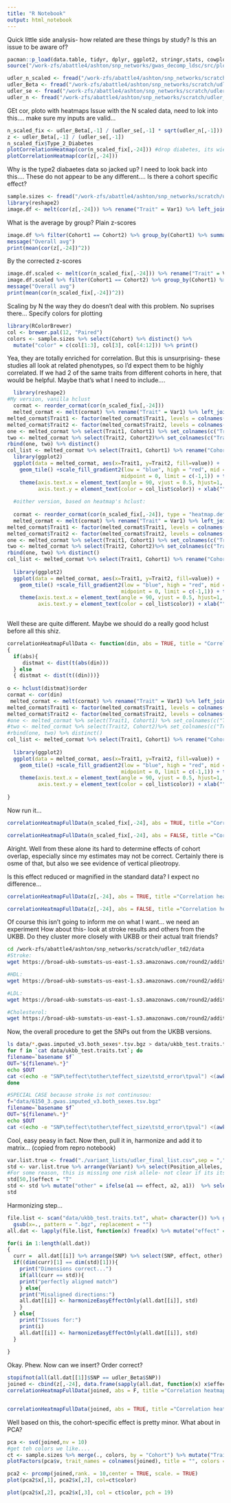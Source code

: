 ```yaml
---
title: "R Notebook"
output: html_notebook
---
```

Quick little side analysis- how related are these things by study? Is this an issue to be aware of?
```r
pacman::p_load(data.table, tidyr, dplyr, ggplot2, stringr,stats, cowplot, magrittr)
source("/work-zfs/abattle4/ashton/snp_networks/gwas_decomp_ldsc/src/plot_functions.R")
```


```r
udler_n_scaled <- fread("/work-zfs/abattle4/ashton/snp_networks/scratch/udler_td2/full_signed_matrix.tsv")
udler_Beta <- fread("/work-zfs/abattle4/ashton/snp_networks/scratch/udler_td2/processed_data/beta_signed_matrix.tsv")
udler_se <- fread("/work-zfs/abattle4/ashton/snp_networks/scratch/udler_td2/processed_data/se_matrix.tsv")
udler_n <- fread("/work-zfs/abattle4/ashton/snp_networks/scratch/udler_td2/processed_data/sample_counts_matrix.tsv") %>% print()
```
GEt cor, ploto with heatmaps
Issue with the N scaled data, need to lok into this....
make sure my inputs are valid...

```r
n_scaled_fix <- udler_Beta[,-1] / (udler_se[,-1] * sqrt(udler_n[,-1]))
z <- udler_Beta[,-1] / (udler_se[,-1])
n_scaled_fix$Type_2_Diabetes
plotCorrelationHeatmap(cor(n_scaled_fix[,-24])) #drop diabetes, its wierd
plotCorrelationHeatmap(cor(z[,-24]))
```
Why is the type2 diabaetes data so jacked up? I need to look back into this....
These do not appear to be any different....
Is there a cohort specific effect?
```r
sample.sizes <- fread("/work-zfs/abattle4/ashton/snp_networks/scratch/udler_td2/file.names.withcohorts.april.txt") %>% filter(Inclusion == 1) %>% print()
library(reshape2)
image.df <- melt(cor(z[,-24])) %>% rename("Trait" = Var1) %>% left_join(., sample.sizes, by = "Trait") %>% select(Trait, Var2, value, Cohort) %>% rename("Trait1" = Trait, "Cohort1" = Cohort) %>% rename('Trait' = Var2) %>% left_join(., sample.sizes, by = "Trait") %>% rename("Trait2" = Trait, "Cohort2" = Cohort) %>% print()
```
What is the average by group?
Plain z-scores
```r
image.df %>% filter(Cohort1 == Cohort2) %>% group_by(Cohort1) %>% summarize("avg" = mean(value^2), "n" = n()) %>% filter(n > 1)
message("Overall avg")
print(mean(cor(z[,-24])^2))
```
By the corrected z-scores
```r
image.df.scaled <- melt(cor(n_scaled_fix[,-24])) %>% rename("Trait" = Var1) %>% left_join(., sample.sizes, by = "Trait") %>% select(Trait, Var2, value, Cohort) %>% rename("Trait1" = Trait, "Cohort1" = Cohort) %>% rename('Trait' = Var2) %>% left_join(., sample.sizes, by = "Trait") %>% rename("Trait2" = Trait, "Cohort2" = Cohort) %>% print()
image.df.scaled %>% filter(Cohort1 == Cohort2) %>% group_by(Cohort1) %>% summarize("avg" = mean(value^2), "n" = n()) %>% filter(n > 1)
message("Overall avg")
print(mean(cor(n_scaled_fix[,-24])^2))
```
Scaling by N the way they do doesn't deal with this problem. No suprises there...
Specify colors for plotting
```r
library(RColorBrewer)
col <- brewer.pal(12, "Paired")
colors <- sample.sizes %>% select(Cohort) %>% distinct() %>% 
  mutate("color" = c(col[1:3], col[3], col[4:12])) %>% print()
```


Yea, they are totally enriched for correlation. But this is unsurprising- these studies all look at related phenotypes, so I'd expect them to be highly correlated.
If we had 2 of the same traits from different cohorts in here, that would be helpful. Maybe that's what I need to include....
```r
  library(reshape2)
#My version, vanilla hclust
  cormat <- reorder_cormat(cor(n_scaled_fix[,-24]))
  melted_cormat <- melt(cormat) %>% rename("Trait" = Var1) %>% left_join(., sample.sizes, by = "Trait") %>% select(Trait, Var2, value, Cohort) %>% rename("Trait1" = Trait, "Cohort1" = Cohort) %>% rename('Trait' = Var2) %>% left_join(., sample.sizes, by = "Trait") %>% rename("Trait2" = Trait, "Cohort2" = Cohort)
melted_cormat$Trait1 <- factor(melted_cormat$Trait1, levels = colnames(cormat))
melted_cormat$Trait2 <- factor(melted_cormat$Trait2, levels = colnames(cormat))
one <- melted_cormat %>% select(Trait1, Cohort1) %>% set_colnames(c("Trait", "Cohort"))
two <- melted_cormat %>% select(Trait2, Cohort2)%>% set_colnames(c("Trait", "Cohort"))
rbind(one, two) %>% distinct()
col_list <- melted_cormat %>% select(Trait1, Cohort1) %>% rename("Cohort" = Cohort1) %>% merge(.,colors, by = "Cohort") %>% mutate("Trait1" = factor(Trait1, levels = colnames(cormat))) %>% distinct() %>% arrange(Trait1) %>% print()
  library(ggplot2)
  ggplot(data = melted_cormat, aes(x=Trait1, y=Trait2, fill=value)) + 
    geom_tile() +scale_fill_gradient2(low = "blue", high = "red", mid = "white", 
                                     midpoint = 0, limit = c(-1,1)) + theme_minimal(15) + 
    theme(axis.text.x = element_text(angle = 90, vjust = 0.5, hjust=1, color = col_list$color),
          axis.text.y = element_text(color = col_list$color)) + xlab("") + ylab("")
  
  #oither version, based on heatmap's hclust:
  
  cormat <- reorder_cormat(cor(n_scaled_fix[,-24]), type = "heatmap.default")
  melted_cormat <- melt(cormat) %>% rename("Trait" = Var1) %>% left_join(., sample.sizes, by = "Trait") %>% select(Trait, Var2, value, Cohort) %>% rename("Trait1" = Trait, "Cohort1" = Cohort) %>% rename('Trait' = Var2) %>% left_join(., sample.sizes, by = "Trait") %>% rename("Trait2" = Trait, "Cohort2" = Cohort)
melted_cormat$Trait1 <- factor(melted_cormat$Trait1, levels = colnames(cormat))
melted_cormat$Trait2 <- factor(melted_cormat$Trait2, levels = colnames(cormat))
one <- melted_cormat %>% select(Trait1, Cohort1) %>% set_colnames(c("Trait", "Cohort"))
two <- melted_cormat %>% select(Trait2, Cohort2)%>% set_colnames(c("Trait", "Cohort"))
rbind(one, two) %>% distinct()
col_list <- melted_cormat %>% select(Trait1, Cohort1) %>% rename("Cohort" = Cohort1) %>% merge(.,colors, by = "Cohort") %>% mutate("Trait1" = factor(Trait1, levels = colnames(cormat))) %>% distinct() %>% arrange(Trait1) %>% print()
  
  library(ggplot2)
  ggplot(data = melted_cormat, aes(x=Trait1, y=Trait2, fill=value)) + 
    geom_tile() +scale_fill_gradient2(low = "blue", high = "red", mid = "white", 
                                     midpoint = 0, limit = c(-1,1)) + theme_minimal(15) + 
    theme(axis.text.x = element_text(angle = 90, vjust = 0.5, hjust=1, color = col_list$color),
          axis.text.y = element_text(color = col_list$color)) + xlab("") + ylab("")
  
```
Well these are quite different. Maybe we should do a really good hclust before all this shiz.

```r
correlationHeatmapFullData <- function(din, abs = TRUE, title = "Correlation heatmap ordered by unsigned euclidian distance.")
{
  if(abs){
     distmat <- dist(t(abs(din)))
  } else
  { distmat <- dist(t((din)))}
 
o <- hclust(distmat)$order
cormat <- cor(din)
 melted_cormat <- melt(cormat) %>% rename("Trait" = Var1) %>% left_join(., sample.sizes, by = "Trait") %>% select(Trait, Var2, value, Cohort) %>% rename("Trait1" = Trait, "Cohort1" = Cohort) %>% rename('Trait' = Var2) %>% left_join(., sample.sizes, by = "Trait") %>% rename("Trait2" = Trait, "Cohort2" = Cohort)
melted_cormat$Trait1 <- factor(melted_cormat$Trait1, levels = colnames(cormat)[o])
melted_cormat$Trait2 <- factor(melted_cormat$Trait2, levels = colnames(cormat)[o])
#one <- melted_cormat %>% select(Trait1, Cohort1) %>% set_colnames(c("Trait", "Cohort"))
#two <- melted_cormat %>% select(Trait2, Cohort2)%>% set_colnames(c("Trait", "Cohort"))
#rbind(one, two) %>% distinct()
col_list <- melted_cormat %>% select(Trait1, Cohort1) %>% rename("Cohort" = Cohort1) %>% merge(.,colors, by = "Cohort") %>% mutate("Trait1" = factor(Trait1, levels = colnames(cormat)[o])) %>% distinct() %>% arrange(Trait1)
  
  library(ggplot2)
  ggplot(data = melted_cormat, aes(x=Trait1, y=Trait2, fill=value)) + 
    geom_tile() +scale_fill_gradient2(low = "blue", high = "red", mid = "white", 
                                     midpoint = 0, limit = c(-1,1)) + theme_minimal(15) + 
    theme(axis.text.x = element_text(angle = 90, vjust = 0.5, hjust=1, color = col_list$color),
          axis.text.y = element_text(color = col_list$color)) + xlab("") + ylab("") + ggtitle(title)
  
}

```
Now run it...
```r
correlationHeatmapFullData(n_scaled_fix[,-24], abs = TRUE, title ="Correlation heatmap ordered by unsigned euclidian distance." )

correlationHeatmapFullData(n_scaled_fix[,-24], abs = FALSE, title ="Correlation heatmap ordered by signed euclidian distance." )
```

Alright. Well from these alone its hard to determine effects of cohort overlap, especially since my estimates may not be correct. Certainly there is osme of that, but also we see evidence of vertical plieotropy.

Is this effect reduced or magnified in the standard data? I expect no difference...

```r
correlationHeatmapFullData(z[,-24], abs = TRUE, title ="Correlation heatmap ordered by unsigned z-scores" )

correlationHeatmapFullData(z[,-24], abs = FALSE, title ="Correlation heatmap ordered by signed z-scores" )
```
 Of course this isn't going to inform me on what I want... we need an experiment
 How about this- look at stroke results and others from the UKBB. Do they cluster more closely with UKBB or their actual trait friends?
```bash
cd /work-zfs/abattle4/ashton/snp_networks/scratch/udler_td2/data
#Stroke:
wget https://broad-ukb-sumstats-us-east-1.s3.amazonaws.com/round2/additive-tsvs/6150_3.gwas.imputed_v3.both_sexes.tsv.bgz -O 6150_3.gwas.imputed_v3.both_sexes.tsv.bgz

#HDL:
wget https://broad-ukb-sumstats-us-east-1.s3.amazonaws.com/round2/additive-tsvs/30760_irnt.gwas.imputed_v3.both_sexes.varorder.tsv.bgz -O 30760_irnt.gwas.imputed_v3.both_sexes.varorder.tsv.bgz

#LDL:
wget https://broad-ukb-sumstats-us-east-1.s3.amazonaws.com/round2/additive-tsvs/30780_irnt.gwas.imputed_v3.both_sexes.varorder.tsv.bgz -O 30780_irnt.gwas.imputed_v3.both_sexes.varorder.tsv.bgz

#Cholesterol:
wget https://broad-ukb-sumstats-us-east-1.s3.amazonaws.com/round2/additive-tsvs/30690_irnt.gwas.imputed_v3.both_sexes.varorder.tsv.bgz -O 30690_irnt.gwas.imputed_v3.both_sexes.varorder.tsv.bgz

```
 
Now, the overall procedure to get the SNPs out from the UKBB versions.
```bash
ls data/*.gwas.imputed_v3.both_sexes*.tsv.bgz > data/ukbb_test.traits.txt
for f in `cat data/ukbb_test.traits.txt`; do
filename=`basename $f`
OUT="${filename%.*}"
echo $OUT
cat <(echo -e "SNP\teffect\tother\teffect_size\tstd_error\tpval") <(awk '(FNR == NR) {arr[$1]=$2;next} ($1 in arr) {print arr[$1]"\t"$2"\t"$3"\t"$4"\t"$5"\t"$6}' lookup_snps_hg37.format.txt  <(zcat $f | tr "\t" ":" | awk -F ":" '{print $1":"$2"\t"$4"\t"$3"\t"$11"\t"$12"\t"$14}')) > analysis_data/$OUT
done

#SPECIAL CASE because stroke is not continusou:
f="data/6150_3.gwas.imputed_v3.both_sexes.tsv.bgz"
filename=`basename $f`
OUT="${filename%.*}"
echo $OUT
cat <(echo -e "SNP\teffect\tother\teffect_size\tstd_error\tpval") <(awk '(FNR == NR) {arr[$1]=$2;next} ($1 in arr) {print arr[$1]"\t"$2"\t"$3"\t"$4"\t"$5"\t"$6}' lookup_snps_hg37.format.txt  <(zcat $f | tr "\t" ":" | awk -F ":" '{print $1":"$2"\t"$4"\t"$3"\t"$12"\t"$13"\t"$15}')) > analysis_data/$OUT
```
Cool, easy peasy in fact.
Now then, pull it in, harmonize and add it to matrix...
(copied from repro notebook)
```r
var.list.true <- fread("./variant_lists/udler_final_list.csv",sep = "," )
std <- var.list.true %>% arrange(Variant) %>% select(Position_alleles, `Risk allele`, Variant) %>% rename("effect" =`Risk allele`, "SNP" = Variant) %>% separate(Position_alleles,into = c("chr", "pos", "a1", "a2"), sep = "_") 
#For some reason, this is missing one risk allele- not clear if its its T or G, we should just pick one to be consistent
std[50,]$effect = "T"
std <- std %>% mutate("other" = ifelse(a1 == effect, a2, a1))  %>% select(SNP, effect, other)
std

```
Harmonizing step...
```r
file.list <- scan("data/ukbb_test.traits.txt", what= character()) %>% gsub(x=., pattern = "data", replacement = "analysis_data") %>%
  gsub(x=., pattern = ".bgz", replacement = "")
all.dat <- lapply(file.list, function(x) fread(x) %>% mutate("effect" = toupper(effect), "other" = toupper(other)))

for(i in 1:length(all.dat))
{
  curr =  all.dat[[i]] %>% arrange(SNP) %>% select(SNP, effect, other)
  if((dim(curr)[1] == dim(std)[1])){
    print("Dimensions correct...")
    if(all(curr == std)){
    print("perfectly aligned match")
    } else{
    print("Misaligned directions:")
    all.dat[[i]] <- harmonizeEasyEffectOnly(all.dat[[i]], std)
    }
  } else{
    print("Issues for:")
    print(i)
    all.dat[[i]] <- harmonizeEasyEffectOnly(all.dat[[i]], std)
  }
  
}
```
Okay. Phew. Now can we insert? Order correct?
```r
stopifnot(all(all.dat[[1]]$SNP == udler_Beta$SNP))
joined <- cbind(z[,-24], data.frame(sapply(all.dat, function(x) x$effect_size/x$std_error)) %>% set_colnames(c("cholesterol_2", "HDL_2", "LDL_2", "Stroke_2")))
correlationHeatmapFullData(joined, abs = F, title ="Correlation heatmap ordered by signed z_scores." )


correlationHeatmapFullData(joined, abs = TRUE, title ="Correlation heatmap ordered by unsigned z_scores." )
```
Well based on this, the cohort-specific effect is pretty minor. What about in PCA?
```r
pca <- svd(joined,nv = 10)
#get teh colors we like....
ct <- sample.sizes %>% merge(., colors, by = "Cohort") %>% mutate("Trait" = factor(Trait, levels = colnames(joined))) %>% arrange(Trait)
plotFactors(pca$v, trait_names = colnames(joined), title = "", colors = ct$color)
```
```r
pca2 <- prcomp(joined,rank. = 10,center = TRUE, scale. = TRUE)
plot(pca2$x[,1], pca2$x[,2], col=ct$color)

plot(pca2$x[,2], pca2$x[,3], col = ct$color, pch = 19)
```

